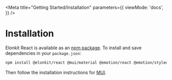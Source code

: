 
<Meta
  title="Getting Started/Installation"
  parameters={{
    viewMode: 'docs',
  }}
/>

# Installation

Elonkit React is available as an [npm package](https://www.npmjs.com/package/@elonkit/react). To install and save
dependencies in your `package.json`:

```bash
npm install @elonkit/react @mui/material @emotion/react @emotion/styled
```

Then follow the installation instructions for [MUI](https://mui.com/getting-started/installation/).
